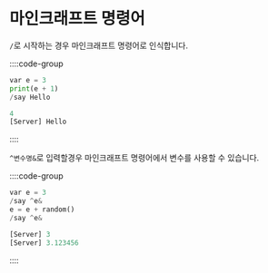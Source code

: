 # 마인크래프트 명령어

`/`로 시작하는 경우 마인크래프트 명령어로 인식합니다.

::::code-group

```py [minecraft.planet]
var e = 3
print(e + 1)
/say Hello
```

```py [결과]
4
[Server] Hello
```

::::

`^변수명&`로 입력할경우 마인크래프트 명령어에서 변수를 사용할 수 있습니다.

::::code-group

```py [macro.planet]
var e = 3
/say ^e&
e = e + random()
/say ^e&
```

```py [결과]
[Server] 3
[Server] 3.123456
```

::::
